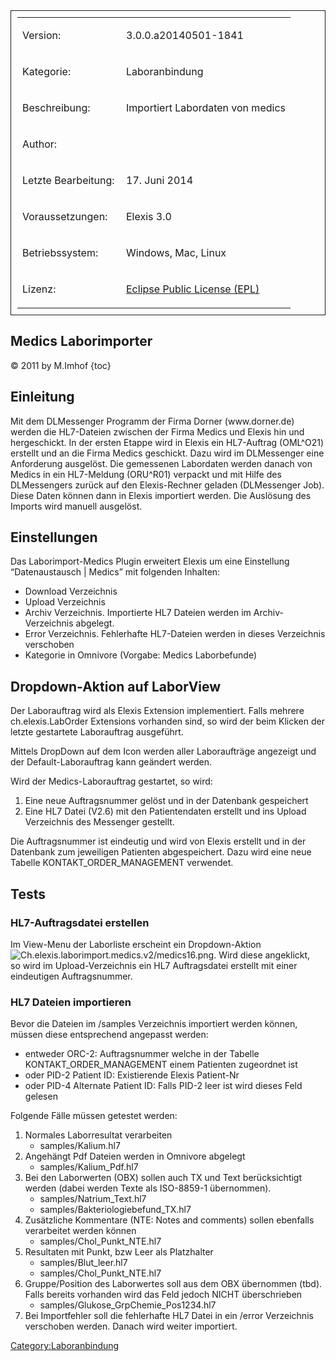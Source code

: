 [[Category:Laboranbindung]]
<table style="width:100%; border: 1px solid; padding: 10px">
	
	<tr>
		<td>Version:</td>
		<td>3.0.0.a20140501-1841</td>
	</tr>
	<tr>
		<td style="width:150px;">Kategorie:</td>
		<td>Laboranbindung</td>
	</tr>
	<tr>
		<td>Beschreibung:</td>
		<td>Importiert Labordaten von medics</td>
	</tr>
	<tr>
		<td>Author:</td>
		<td></td>
	</tr>
	<tr>
		<td>Letzte Bearbeitung:</td>
		<td>17. Juni 2014</td>
	</tr>
	<tr>
		<td>Voraussetzungen:</td>
		<td>Elexis 3.0</td>
	</tr>
	<tr>
		<td>Betriebssystem:</td>
		<td>Windows, Mac, Linux</td>
	</tr>
	<tr>
		<td>Lizenz:</td>
		<td>[http://www.eclipse.org/legal/epl-v10.html Eclipse Public License (EPL)]</td>
	</tr>
</table>


== Medics Laborimporter ==

© 2011 by M.Imhof 
{toc}

== Einleitung ==

Mit dem DLMessenger Programm der Firma Dorner (www.dorner.de) werden die HL7-Dateien zwischen der Firma Medics und Elexis 
hin und hergeschickt.
In der ersten Etappe wird in Elexis ein HL7-Auftrag (OML^O21) erstellt und an die Firma Medics geschickt. Dazu wird im DLMessenger
eine Anforderung ausgelöst.
Die gemessenen Labordaten werden danach von Medics in ein HL7-Meldung (ORU^R01) verpackt und mit Hilfe des DLMessengers
zurück auf den Elexis-Rechner geladen (DLMessenger Job). Diese Daten können dann in Elexis importiert werden. Die Auslösung
des Imports wird manuell ausgelöst.

== Einstellungen ==

Das Laborimport-Medics Plugin erweitert Elexis um eine Einstellung “Datenaustausch | Medics” 
mit folgenden Inhalten:

* Download Verzeichnis
* Upload Verzeichnis
* Archiv Verzeichnis. Importierte HL7 Dateien werden im Archiv-Verzeichnis abgelegt.
* Error Verzeichnis. Fehlerhafte HL7-Dateien werden in dieses Verzeichnis verschoben
* Kategorie in Omnivore (Vorgabe: Medics Laborbefunde)

== Dropdown-Aktion auf LaborView ==

Der Laborauftrag wird als Elexis Extension implementiert. Falls mehrere ch.elexis.LabOrder Extensions vorhanden
sind, so wird der beim Klicken der letzte gestartete Laborauftrag ausgeführt.

Mittels DropDown auf dem Icon werden aller Laboraufträge angezeigt und der Default-Laborauftrag kann 
geändert werden.

Wird der Medics-Laborauftrag gestartet, so wird:

# Eine neue Auftragsnummer gelöst und in der Datenbank gespeichert
# Eine HL7 Datei (V2.6) mit den Patientendaten erstellt und ins Upload Verzeichnis des Messenger gestellt.

Die Auftragsnummer ist eindeutig und wird von Elexis erstellt und in der Datenbank zum jeweiligen Patienten abgespeichert.
Dazu wird eine neue Tabelle KONTAKT_ORDER_MANAGEMENT verwendet.

== Tests ==

=== HL7-Auftragsdatei erstellen ===

Im View-Menu der Laborliste erscheint ein Dropdown-Aktion [[File:Ch.elexis.laborimport.medics.v2/medics16.png]]. Wird diese angeklickt,<br />
so wird im Upload-Verzeichnis ein HL7 Auftragsdatei erstellt mit einer eindeutigen Auftragsnummer.

=== HL7 Dateien importieren ===

Bevor die Dateien im /samples Verzeichnis importiert werden können, müssen diese entsprechend angepasst
werden:

* entweder ORC-2: Auftragsnummer welche in der Tabelle KONTAKT_ORDER_MANAGEMENT einem Patienten zugeordnet ist
* oder PID-2 Patient ID: Existierende Elexis Patient-Nr
* oder PID-4 Alternate Patient ID: Falls PID-2 leer ist wird dieses Feld gelesen

Folgende Fälle müssen getestet werden:

# Normales Laborresultat verarbeiten
#* samples/Kalium.hl7
# Angehängt Pdf Dateien werden in Omnivore abgelegt
#* samples/Kalium_Pdf.hl7
# Bei den Laborwerten (OBX) sollen auch TX und Text berücksichtigt werden (dabei werden Texte als ISO-8859-1 übernommen).
#* samples/Natrium_Text.hl7
#* samples/Bakteriologiebefund_TX.hl7
# Zusätzliche Kommentare (NTE: Notes and comments) sollen ebenfalls verarbeitet werden können
#* samples/Chol_Punkt_NTE.hl7
# Resultaten mit Punkt, bzw Leer als Platzhalter
#* samples/Blut_leer.hl7
#* samples/Chol_Punkt_NTE.hl7
# Gruppe/Position des Laborwertes soll aus dem OBX übernommen (tbd). Falls bereits vorhanden wird das Feld jedoch NICHT überschrieben
#* samples/Glukose_GrpChemie_Pos1234.hl7
# Bei Importfehler soll die fehlerhafte HL7 Datei in ein /error Verzeichnis verschoben werden. Danach wird weiter importiert.